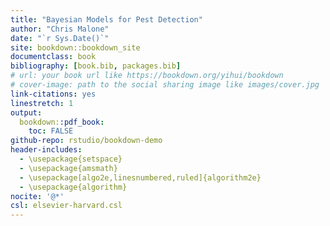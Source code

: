 ```yaml
--- 
title: "Bayesian Models for Pest Detection"
author: "Chris Malone"
date: "`r Sys.Date()`"
site: bookdown::bookdown_site
documentclass: book
bibliography: [book.bib, packages.bib]
# url: your book url like https://bookdown.org/yihui/bookdown
# cover-image: path to the social sharing image like images/cover.jpg
link-citations: yes
linestretch: 1
output:
  bookdown::pdf_book:
    toc: FALSE 
github-repo: rstudio/bookdown-demo
header-includes:
  - \usepackage{setspace}
  - \usepackage{amsmath}  
  - \usepackage[algo2e,linesnumbered,ruled]{algorithm2e}
  - \usepackage{algorithm}
nocite: '@*'
csl: elsevier-harvard.csl
---
```


```{=latex}
% Trigger ToC creation in LaTeX
\renewcommand{\baselinestretch}{1}\normalsize
\tableofcontents
\renewcommand{\baselinestretch}{2}\normalsize
```